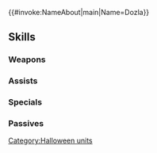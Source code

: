 {{#invoke:NameAbout|main|Name=Dozla}}{{HeroPage Tabs}}
{{Hero Infobox
|Name=Dozla
|Title=Harvest Attendant
|WeaponType=Colorless Dagger
|Origin=Fire Emblem: The Sacred Stones
|Gender=Male
|MoveType=Armored
|actorJP=伊丸岡篤
|actorEN=Josh Petersdorf
|artist=北千里
|additionDate=October 8, 2019
|releaseDate=October 9, 2019
|TagID=ハロドズラ
|InternalID=431
|Properties=special,specRate_202302
|cv1=7
|cv2=500200
|description=An attendant in L'Arachel's service. A hearty man with a thirst for life, who treasures children above all else. Appears in Fire Emblem: The Sacred Stones.
|GrowthModifier=Gen 4
}}
{{Stats Page
|Lv1HP=21|Lv1ATK=8|Lv1SPD=7|Lv1DEF=9|Lv1RES=8
|GRHP=55|GRATK=70|GRSPD=50|GRDEF=60|GRRES=45
}}
==Skills==
===Weapons===
{{Weapons Table
|weapon1=Iron Dagger
|weapon1Default=1
|weapon1Unlock=1
|weapon2=Steel Dagger
|weapon2Default=3
|weapon2Unlock=2
|weapon3=Pumpkin-a-Box
|weapon3Default=4
|weapon3Unlock=3
|weapon4=Pumpkin-a-Box+
|weapon4Default=5
|weapon4Unlock=5
}}
===Assists===
{{Assists Table
|assist1=Rally Defense
|assist1Default=4
|assist1Unlock=3
|assist2=Rally Atk/Def
|assist2Default=
|assist2Unlock=4
|assist3=Rally Atk/Def+
|assist3Default=
|assist3Unlock=5
}}
===Specials===
{{Specials Table
}}
===Passives===
{{Passives Table
|passiveA1=AR-D Atk/Def 1
|passiveA2=AR-D Atk/Def 2
|passiveA3=AR-D Atk/Def 3
|passiveA1Unlock=1
|passiveA2Unlock=2
|passiveA3Unlock=4
|passiveC1=Armor March 1
|passiveC2=Armor March 2
|passiveC3=Armor March 3
|passiveC1Unlock=3
|passiveC2Unlock=4
|passiveC3Unlock=5
}}
{{Heroes Navbox}}
[[Category:Halloween units]]